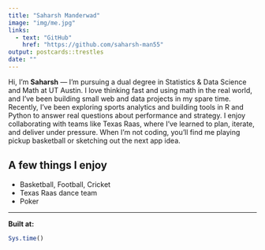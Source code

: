 ```yaml
---
title: "Saharsh Manderwad"
image: "img/me.jpg"
links:
  - text: "GitHub"
    href: "https://github.com/saharsh-man55"
output: postcards::trestles
date: ""
---
```


Hi, I’m **Saharsh** — I’m pursuing a dual degree in Statistics & Data Science and Math at UT Austin. I love thinking fast and using math in the real world, and I’ve been building small web and data projects in my spare time. Recently, I’ve been exploring sports analytics and building tools in R and Python to answer real questions about performance and strategy. I enjoy collaborating with teams like Texas Raas, where I’ve learned to plan, iterate, and deliver under pressure. When I’m not coding, you’ll find me playing pickup basketball or sketching out the next app idea.

## A few things I enjoy
- Basketball, Football, Cricket
- Texas Raas dance team
- Poker

---

**Built at:**

```r
Sys.time()
```
